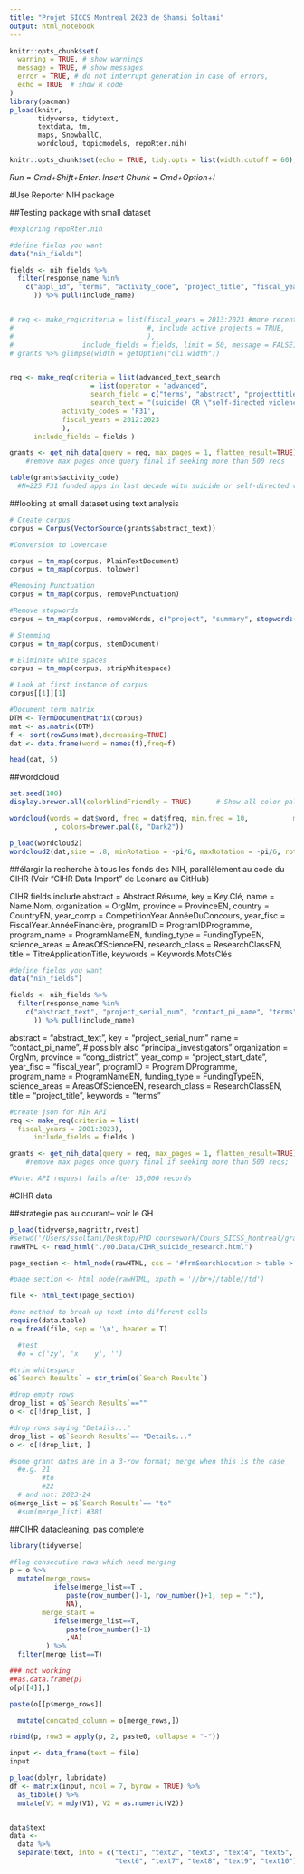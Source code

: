 ```yaml
---
title: "Projet SICCS Montreal 2023 de Shamsi Soltani"
output: html_notebook
---
```


```r
knitr::opts_chunk$set(
  warning = TRUE, # show warnings
  message = TRUE, # show messages
  error = TRUE, # do not interrupt generation in case of errors,
  echo = TRUE  # show R code
)
library(pacman)
p_load(knitr, 
       tidyverse, tidytext, 
       textdata, tm, 
       maps, SnowballC, 
       wordcloud, topicmodels, repoRter.nih)

knitr::opts_chunk$set(echo = TRUE, tidy.opts = list(width.cutoff = 60), tidy = TRUE)
```

*Run* = *Cmd+Shift+Enter*. *Insert Chunk* = *Cmd+Option+I*

#Use Reporter NIH package

##Testing package with small dataset
```r
#exploring repoRter.nih

#define fields you want 
data("nih_fields") 

fields <- nih_fields %>%
  filter(response_name %in% 
    c("appl_id", "terms", "activity_code", "project_title", "fiscal_year", "award_amount", "is_active", "project_start_date", "abstract_text","program_officers", "activity_type" #, "organization", "organization_type"
      )) %>% pull(include_name)


# req <- make_req(criteria = list(fiscal_years = 2013:2023 #more recent active awards will be included
#                                 #, include_active_projects = TRUE,
#                                 ),
#                 include_fields = fields, limit = 50, message = FALSE)
# grants %>% glimpse(width = getOption("cli.width"))


req <- make_req(criteria = list(advanced_text_search 
                    = list(operator = "advanced",
                    search_field = c("terms", "abstract", "projecttitle"),
                    search_text = "(suicide) OR \"self-directed violence\""),
             activity_codes = 'F31',
             fiscal_years = 2012:2023
             ),
      include_fields = fields )

grants <- get_nih_data(query = req, max_pages = 1, flatten_result=TRUE)
    #remove max pages once query final if seeking more than 500 recs

table(grants$activity_code) 
  #N=225 F31 funded apps in last decade with suicide or self-directed violence as a title, narrative, or key word; 340 total in database
```
##looking at small dataset using text analysis
```r
# Create corpus
corpus = Corpus(VectorSource(grants$abstract_text))

#Conversion to Lowercase

corpus = tm_map(corpus, PlainTextDocument)
corpus = tm_map(corpus, tolower)

#Removing Punctuation
corpus = tm_map(corpus, removePunctuation)

#Remove stopwords
corpus = tm_map(corpus, removeWords, c("project", "summary", stopwords("english")))

# Stemming
corpus = tm_map(corpus, stemDocument)

# Eliminate white spaces
corpus = tm_map(corpus, stripWhitespace)

# Look at first instance of corpus
corpus[[1]][1]

#Document term matrix
DTM <- TermDocumentMatrix(corpus)
mat <- as.matrix(DTM)
f <- sort(rowSums(mat),decreasing=TRUE)
dat <- data.frame(word = names(f),freq=f)

head(dat, 5)
```
##wordcloud
```r
set.seed(100)
display.brewer.all(colorblindFriendly = TRUE)      # Show all color palettes

wordcloud(words = dat$word, freq = dat$freq, min.freq = 10,           max.words=500, random.order=F, scale=c(3,.25), rot.per=0.3
           , colors=brewer.pal(8, "Dark2"))

p_load(wordcloud2)
wordcloud2(dat,size = .8, minRotation = -pi/6, maxRotation = -pi/6, rotateRatio = 1)
```

##élargir la recherche à tous les fonds des NIH, parallèlement au code du CIHR 
(Voir "CIHR Data Import" de Leonard au GitHub)

CIHR fields include 
  abstract = Abstract.Résumé,
  key = Key.Clé,
  name = Name.Nom,
  organization = OrgNm,
  province = ProvinceEN,
  country = CountryEN,
  year_comp = CompetitionYear.AnnéeDuConcours,
  year_fisc = FiscalYear.AnnéeFinancière,
  programID = ProgramIDProgramme,
  program_name = ProgramNameEN,
  funding_type = FundingTypeEN,
  science_areas = AreasOfScienceEN,
  research_class = ResearchClassEN,
  title = TitreApplicationTitle,
  keywords = Keywords.MotsClés
```r

#define fields you want 
data("nih_fields") 

fields <- nih_fields %>%
  filter(response_name %in% 
    c("abstract_text", "project_serial_num", "contact_pi_name", "terms", "activity_code", "project_title", "fiscal_year", "award_amount", "is_active", "project_start_date", "activity_type", "agency_code", "agency_ic_fundings", "cong_district", "spending_categories_desc", "full_foa"
      )) %>% pull(include_name)
```
  abstract = "abstract_text",
  key =  "project_serial_num"
  name = "contact_pi_name", # possibly also "principal_investigators"
  organization = OrgNm,
  province = "cong_district",
  year_comp = "project_start_date",
  year_fisc = "fiscal_year",
  programID = ProgramIDProgramme,
  program_name = ProgramNameEN,
  funding_type = FundingTypeEN,
  science_areas = AreasOfScienceEN,
  research_class = ResearchClassEN,
  title = "project_title",
  keywords = "terms"
```r
#create json for NIH API
req <- make_req(criteria = list(
  fiscal_years = 2001:2023), 
      include_fields = fields )

grants <- get_nih_data(query = req, max_pages = 1, flatten_result=TRUE)
    #remove max pages once query final if seeking more than 500 recs; 

#Note: API request fails after 15,000 records


```
#CIHR data

##strategie pas au courant-- voir le GH
```r
p_load(tidyverse,magrittr,rvest)
#setwd('/Users/ssoltani/Desktop/PhD coursework/Cours_SICSS_Montreal/grant funding project')
rawHTML <- read_html("./00.Data/CIHR_suicide_research.html")

page_section <- html_node(rawHTML, css = '#frmSearchLocation > table > tbody > tr:nth-child(5) td')

#page_section <- html_node(rawHTML, xpath = '//br+//table//td')

file <- html_text(page_section)

#one method to break up text into different cells
require(data.table)
o = fread(file, sep = '\n', header = T)

  #test 
  #o = c('zy', 'x    y', '')

#trim whitespace
o$`Search Results` = str_trim(o$`Search Results`)

#drop empty rows
drop_list = o$`Search Results`==""
o <- o[!drop_list, ]

#drop rows saying "Details..."
drop_list = o$`Search Results`== "Details..."
o <- o[!drop_list, ]

#some grant dates are in a 3-row format; merge when this is the case
  #e.g. 21
        #to
        #22
  # and not: 2023-24
o$merge_list = o$`Search Results`== "to"
  #sum(merge_list) #381
```
##CIHR datacleaning, pas complete
```r
library(tidyverse)

#flag consecutive rows which need merging
p = o %>% 
  mutate(merge_rows=
           ifelse(merge_list==T ,
              paste(row_number()-1, row_number()+1, sep = ":"),
              NA),
        merge_start =
           ifelse(merge_list==T,
              paste(row_number()-1)
              ,NA)
         ) %>% 
  filter(merge_list==T)

### not working
##as.data.frame(p)
o[p[[4]],]

paste(o[[p$merge_rows]]

  mutate(concated_column = o[merge_rows,])

rbind(p, row3 = apply(p, 2, paste0, collapse = "-"))
```

```r

input <- data_frame(text = file)
input

p_load(dplyr, lubridate)
df <- matrix(input, ncol = 7, byrow = TRUE) %>% 
  as_tibble() %>% 
  mutate(V1 = mdy(V1), V2 = as.numeric(V2))


data$text
data <-
  data %>% 
  separate(text, into = c("text1", "text2", "text3", "text4", "text5", 
                          "text6", "text7", "text8", "text9", "text10"), sep = "Back to text")
```
